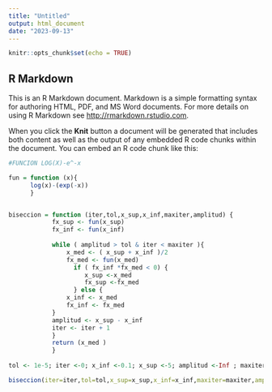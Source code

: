 ```yaml
---
title: "Untitled"
output: html_document
date: "2023-09-13"
---
```


```r
knitr::opts_chunk$set(echo = TRUE)
```

## R Markdown

This is an R Markdown document. Markdown is a simple formatting syntax for authoring HTML, PDF, and MS Word documents. For more details on using R Markdown see <http://rmarkdown.rstudio.com>.

When you click the **Knit** button a document will be generated that includes both content as well as the output of any embedded R code chunks within the document. You can embed an R code chunk like this:

```r

#FUNCION LOG(X)-e^-x

fun = function (x){
      log(x)-(exp(-x))
      }


biseccion = function (iter,tol,x_sup,x_inf,maxiter,amplitud) {
            fx_sup <- fun(x_sup)
            fx_inf <- fun(x_inf)
              
            while ( amplitud > tol & iter < maxiter ){
                x_med <- ( x_sup + x_inf )/2
                fx_med <- fun(x_med)
                  if ( fx_inf *fx_med < 0) {
                     x_sup <-x_med
                     fx_sup <-fx_med
                  } else {
                x_inf <- x_med
                fx_inf <- fx_med
            }
            amplitud <- x_sup - x_inf
            iter <- iter + 1
            }
            return (x_med )
            }
  
tol <- 1e-5; iter <-0; x_inf <-0.1; x_sup <-5; amplitud <-Inf ; maxiter <-1000

biseccion(iter=iter,tol=tol,x_sup=x_sup,x_inf=x_inf,maxiter=maxiter,amplitud=amplitud)

```
